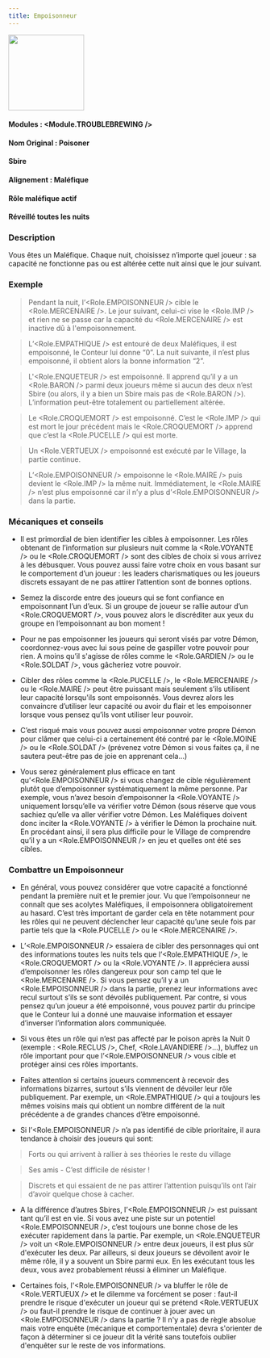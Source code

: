 ```yaml
---
title: Empoisonneur
---
```



<img src='/img/blood-on-the-clocktower/roles/empoisonneur.png' height='150' />

#### Modules : <Module.TROUBLEBREWING />
#### Nom Original : Poisoner
#### Sbire
#### Alignement : Maléfique
#### Rôle maléfique actif
#### Réveillé toutes les nuits

### Description
Vous êtes un Maléfique. Chaque nuit, choisissez n’importe quel joueur : sa capacité ne fonctionne pas ou est altérée cette nuit ainsi que le jour suivant.

### Exemple
> Pendant la nuit, l’<Role.EMPOISONNEUR /> cible le <Role.MERCENAIRE />. Le jour suivant, celui-ci vise le <Role.IMP /> et rien ne se passe car la capacité du <Role.MERCENAIRE /> est inactive dû à l'empoisonnement.

> L’<Role.EMPATHIQUE /> est entouré de deux Maléfiques, il est empoisonné, le Conteur lui donne “0”. La nuit suivante, il n’est plus empoisonné, il obtient alors la bonne information “2”.

> L'<Role.ENQUETEUR /> est empoisonné. Il apprend qu’il y a un <Role.BARON /> parmi deux joueurs même si aucun des deux n’est Sbire (ou alors, il y a bien un Sbire mais pas de <Role.BARON />). L’information peut-être totalement ou partiellement altérée. 

> Le <Role.CROQUEMORT /> est empoisonné. C’est le <Role.IMP /> qui est mort le jour précédent mais le <Role.CROQUEMORT /> apprend que c’est la <Role.PUCELLE /> qui est morte. 

> Un <Role.VERTUEUX /> empoisonné est exécuté par le Village, la partie continue.

> L’<Role.EMPOISONNEUR /> empoisonne le <Role.MAIRE /> puis devient le <Role.IMP /> la même nuit. Immédiatement, le <Role.MAIRE /> n’est plus empoisonné car il n’y a plus d’<Role.EMPOISONNEUR /> dans la partie.

### Mécaniques et conseils
- Il est primordial de bien identifier les cibles à empoisonner. Les rôles obtenant de l’information sur plusieurs nuit comme la <Role.VOYANTE /> ou le <Role.CROQUEMORT /> sont des cibles de choix si vous arrivez à les débusquer. Vous pouvez aussi faire votre choix en vous basant sur le comportement d’un joueur : les leaders charismatiques ou les joueurs discrets essayant de ne pas attirer l’attention sont de bonnes options.

- Semez la discorde entre des joueurs qui se font confiance en empoisonnant l’un d’eux. Si un groupe de joueur se rallie autour d’un <Role.CROQUEMORT />, vous pouvez alors le discréditer aux yeux du groupe en l’empoisonnant au bon moment !

- Pour ne pas empoisonner les joueurs qui seront visés par votre Démon, coordonnez-vous avec lui sous peine de gaspiller votre pouvoir pour rien. A moins qu’il s'agisse de rôles comme le <Role.GARDIEN /> ou le <Role.SOLDAT />, vous gâcheriez votre pouvoir.

- Cibler des rôles comme la <Role.PUCELLE />, le <Role.MERCENAIRE /> ou le <Role.MAIRE /> peut être puissant mais seulement s’ils utilisent leur capacité lorsqu'ils sont empoisonnés. Vous devrez alors les convaincre d’utiliser leur capacité ou avoir du flair et les empoisonner lorsque vous pensez qu’ils vont utiliser leur pouvoir.

- C’est risqué mais vous pouvez aussi empoisonner votre propre Démon pour clâmer que celui-ci a certainement été contré par le <Role.MOINE /> ou le <Role.SOLDAT /> (prévenez votre Démon si vous faites ça, il ne sautera peut-être pas de joie en apprenant cela...)

- Vous serez généralement plus efficace en tant qu’<Role.EMPOISONNEUR /> si vous changez de cible régulièrement plutôt que d’empoisonner systématiquement la même personne. Par exemple, vous n’avez besoin d’empoisonner la <Role.VOYANTE /> uniquement lorsqu’elle va vérifier votre Démon (sous réserve que vous sachiez qu’elle va aller vérifier votre Démon. Les Maléfiques doivent donc inciter la <Role.VOYANTE /> à vérifier le Démon la prochaine nuit. En procédant ainsi, il sera plus difficile pour le Village de comprendre qu’il y a un <Role.EMPOISONNEUR /> en jeu et quelles ont été ses cibles.


### Combattre un Empoisonneur
- En général, vous pouvez considérer que votre capacité a fonctionné pendant la première nuit et le premier jour. Vu que l’empoisonneur ne connaît que ses acolytes Maléfiques, il empoisonnera obligatoirement au hasard. C’est très important de garder cela en tête notamment pour les rôles qui ne peuvent déclencher leur capacité qu’une seule fois par partie tels que la <Role.PUCELLE /> ou le <Role.MERCENAIRE />.

- L’<Role.EMPOISONNEUR /> essaiera de cibler des personnages qui ont des informations toutes les nuits tels que l’<Role.EMPATHIQUE />, le <Role.CROQUEMORT /> ou la <Role.VOYANTE />. Il appréciera aussi d’empoisonner les rôles dangereux pour son camp tel que le <Role.MERCENAIRE />. Si vous pensez qu’il y a un <Role.EMPOISONNEUR /> dans la partie, prenez leur informations avec recul surtout s’ils se sont dévoilés publiquement. Par contre, si vous pensez qu’un joueur a été empoisonné, vous pouvez partir du principe que le Conteur lui a donné une mauvaise information et essayer d’inverser l’information alors communiquée.

- Si vous êtes un rôle qui n’est pas affecté par le poison après la Nuit 0 (exemple : <Role.RECLUS />, Chef, <Role.LAVANDIERE />...), bluffez un rôle important pour que l’<Role.EMPOISONNEUR /> vous cible et protéger ainsi ces rôles importants.

- Faites attention si certains joueurs commencent à recevoir des informations bizarres, surtout s’ils viennent de dévoiler leur rôle publiquement. Par exemple, un <Role.EMPATHIQUE /> qui a toujours les mêmes voisins mais qui obtient un nombre différent de la nuit précédente a de grandes chances d’être empoisonné.

- Si l’<Role.EMPOISONNEUR /> n’a pas identifié de cible prioritaire, il aura tendance à choisir des joueurs qui sont:

> Forts ou qui arrivent à rallier à ses théories le reste du village

> Ses amis - C’est difficile de résister !

> Discrets et qui essaient de ne pas attirer l’attention puisqu’ils ont l’air d’avoir quelque chose à cacher.

- A la différence d’autres Sbires, l’<Role.EMPOISONNEUR /> est puissant tant qu’il est en vie. Si vous avez une piste sur un potentiel <Role.EMPOISONNEUR />, c’est toujours une bonne chose de les exécuter rapidement dans la partie. Par exemple, un <Role.ENQUETEUR /> voit un <Role.EMPOISONNEUR /> entre deux joueurs, il est plus sûr d'exécuter les deux. Par ailleurs, si deux joueurs se dévoilent avoir le même rôle, il y a souvent un Sbire parmi eux. En les exécutant tous les deux, vous avez probablement réussi à éliminer un Maléfique.

- Certaines fois, l'<Role.EMPOISONNEUR /> va bluffer le rôle de <Role.VERTUEUX /> et le dilemme va forcément se poser : faut-il prendre le risque d'exécuter un joueur qui se prétend <Role.VERTUEUX /> ou faut-il prendre le risque de continuer à jouer avec un <Role.EMPOISONNEUR /> dans la partie ? 
Il n'y a pas de règle absolue mais votre enquête (mécanique et comportementale) devra s'orienter de façon à déterminer si ce joueur dit la vérité sans toutefois oublier d'enquêter sur le reste de vos informations. 
